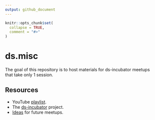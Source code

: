 ```yaml
---
output: github_document
---
```


```r
knitr::opts_chunk$set(
  collapse = TRUE,
  comment = "#>"
)
```

# ds.misc

The goal of this repository is to host materials for ds-incubator meetups that
take only 1 session.

## Resources

* YouTube [playlist](https://bit.ly/ds-incubator-videos).
* The
[ds-incubator](https://github.com/2DegreesInvesting/ds-incubator#ds-incubator)
project.
* [Ideas](https://bit.ly/dsi-ideas) for future meetups.
